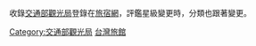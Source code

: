 收錄[[交通部觀光局|交通部觀光局]]登錄在[http://taiwanstay.net.tw/# 旅宿網]，評鑑星級變更時，分類也跟著變更。

[[Category:交通部觀光局|Category:交通部觀光局]]
[[Category:台灣旅館|]]
